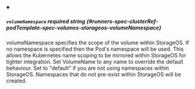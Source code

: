 
<details className="config-field" data-expandable="false" open>
<summary>

##### `volumeNamespace` <span className="config-field-required" data-required="false">required</span> <span className="config-field-type">string</span> <span className="config-field-default"></span> <span className="config-field-enum"></span> {#runners-spec-clusterRef-podTemplate-spec-volumes-storageos-volumeNamespace}

volumeNamespace specifies the scope of the volume within StorageOS.  If no
namespace is specified then the Pod's namespace will be used.  This allows the
Kubernetes name scoping to be mirrored within StorageOS for tighter integration.
Set VolumeName to any name to override the default behaviour.
Set to "default" if you are not using namespaces within StorageOS.
Namespaces that do not pre-exist within StorageOS will be created.

</summary>



</details>
